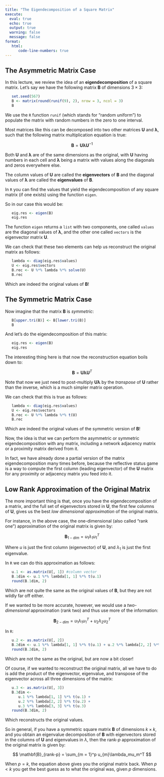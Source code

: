 ```yaml
---
title: "The Eigendecomposition of a Square Matrix"
execute: 
  eval: true
  echo: true
  output: true
  warning: false
  message: false
format: 
   html:
      code-line-numbers: true
---
```


## The Asymmetric Matrix Case

In this lecture, we review the idea of an **eigendecomposition** of a square matrix. Let's say we have the following matrix $\mathbf{B}$ of dimensions $3 \times 3$:

```r
   set.seed(567)
   B <- matrix(round(runif(9), 2), nrow = 3, ncol = 3)
   B
```

We use the `R` function `runif` (which stands for "random uniform") to populate the matrix with random numbers in the zero to one interval.

Most matrices like this can be decomposed into two other matrices $\mathbf{U}$ and $\mathbf{\lambda}$, such that the following matrix multiplication equation is true:

$$
\mathbf{B} = \mathbf{U}\mathbf{\lambda}\mathbf{U}^{-1}
$$

Both $\mathbf{U}$ and $\mathbf{\lambda}$ are of the same dimensions as the original, with $\mathbf{U}$ having numbers in each cell and $\mathbf{\lambda}$ being a matrix with values along the diagonals and zeros everywhere else. 

The column values of $\mathbf{U}$ are called the **eigenvectors** of $\mathbf{B}$ and the diagonal values of $\mathbf{\lambda}$ are called the **eigenvalues** of $\mathbf{B}$.

In `R` you can find the values that yield the eigendecomposition of any square matrix (if one exists) using the function `eigen`. 

So in our case this would be:

```r
   eig.res <- eigen(B)
   eig.res
```

The function `eigen` returns a `list` with two components, one called `values` are the diagonal values of $\mathbf{\lambda}$, and the other one called `vectors` is the eigenvector matrix $\mathbf{U}$.

We can check that these two elements can help us reconstruct the original matrix as follows:

```r
   lambda <- diag(eig.res$values)
   U <- eig.res$vectors
   B.rec <- U %*% lambda %*% solve(U)
   B.rec
```

Which are indeed the original values of $\mathbf{B}$!

## The Symmetric Matrix Case

Now imagine that the matrix $\mathbf{B}$ is *symmetric*:

```r
   B[upper.tri(B)] <- B[lower.tri(B)]
   B
```

And let's do the eigendecomposition of this matrix:

```r
   eig.res <- eigen(B)
   eig.res
```

The interesting thing here is that now the reconstruction equation boils down to:

$$
\mathbf{B} = \mathbf{U}\mathbf{\lambda}\mathbf{U}^T
$$

Note that now we just need to post-multiply $\mathbf{U}\mathbf{\lambda}$ by the *transpose* of $\mathbf{U}$ rather than the inverse, which is a much simpler matrix operation.

We can check that this is true as follows:

```r
   lambda <- diag(eig.res$values)
   U <- eig.res$vectors
   B.rec <- U %*% lambda %*% t(U)
   B.rec
```

Which are indeed the original values of the symmetric version of $\mathbf{B}$!

Now, the idea is that we can perform the asymmetric or symmetric eigendecomposition with any matrix, including a network adjacency matrix or a proximity matrix derived from it. 

In fact, we have already done a partial version of the matrix eigendecomposition many times before, because the reflective status game is a way to compute the first column (leading eigenvector) of the $\mathbf{U}$ matrix for any proximity or adjacency matrix you feed into it.

## Low Rank Approximation of the Original Matrix

The more important thing is that, once you have the eigendecomposition of a matrix, and the full set of eigenvectors stored in $\mathbf{U}$, the first few columns of $\mathbf{U}$, gives us the best *low dimensional approximation* of the original matrix. 

For instance, in the above case, the one-dimensional (also called "rank one") approximation of the original matrix is given by:

$$
\mathbf{B}_{1-dim} = u_1\lambda_1u_1^T
$$

Where $u$ is just the first column (eigenvector) of $\mathbf{U}$, and $\lambda_1$ is just the first eigenvalue. 

In `R` we can do this approximation as follows:

```r
   u.1 <- as.matrix(U[, 1]) #column vector
   B.1dim <- u.1 %*% lambda[1, 1] %*% t(u.1)
   round(B.1dim, 2)
```

Which are not quite the same as the original values of $\mathbf{B}$, but they are not wildly far off either. 

If we wanted to be more accurate, however, we would use a *two-dimensional* approximation (rank two) and thus use more of the information:

$$
\mathbf{B}_{2-dim} = u_1\lambda_1u_1^T + u_2\lambda_2u_2^T
$$

In `R`:

```r
   u.2 <- as.matrix(U[, 2])
   B.2dim <- u.1 %*% lambda[1, 1] %*% t(u.1) + u.2 %*% lambda[2, 2] %*% t(u.2)
   round(B.2dim, 2)
```

Which are not the same as the original, but are now a bit closer!

Of course, if we wanted to reconstruct the original matrix, all we have to do is add the product of the eigenvector, eigenvalue, and transpose of the eigenvector across all three dimensions of the matrix:

```r
   u.3 <- as.matrix(U[, 3])
   B.3dim <- 
      u.1 %*% lambda[1, 1] %*% t(u.1) + 
      u.2 %*% lambda[2, 2] %*% t(u.2) + 
      u.3 %*% lambda[3, 3] %*% t(u.3)
   round(B.3dim, 2)
```

Which reconstructs the original values. 

So in general, if you have a symmetric square matrix $\mathbf{B}$ of dimensions $k \times k$, and you obtain an eigenvalue decomposition of $\mathbf{B}$ with eigenvectors stored in the columns of $\mathbf{U}$ and eigenvalues in $\lambda$, then the rank-$p$ approximation of the original matrix is given by:
 
$$
\mathbf{B}_{rank-p} = \sum_{m = 1}^p u_{m}\lambda_mu_m^T
$$

When $p = k$, the equation above gives you the original matrix back. When $p<k$ you get the best guess as to what the original was, given $p$ dimensions.